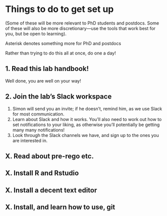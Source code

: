 # Things to do to get set up

(Some of these will be more relevant to PhD students and postdocs. Some of these will also be more discretionary---use the tools that work best for you, but be open to learning).

Asterisk denotes something more for PhD and postdocs

Rather than trying to do this all at once, do one a day!

## 1. Read this lab handbook!

Well done, you are well on your way!

## 2. Join the lab's Slack workspace

1. Simon will send you an invite; if he doesn't, remind him, as we use Slack for most communication.
2. Learn about Slack and how it works. You'll also need to work out how to set notifications to your liking, as otherwise you'll potentially be getting many many notifications!
3. Look through the Slack channels we have, and sign up to the ones you are interested in.

## X. Read about pre-rego etc.

## X. Install R and Rstudio

## X. Install a decent text editor

## X. Install, and learn how to use, git

